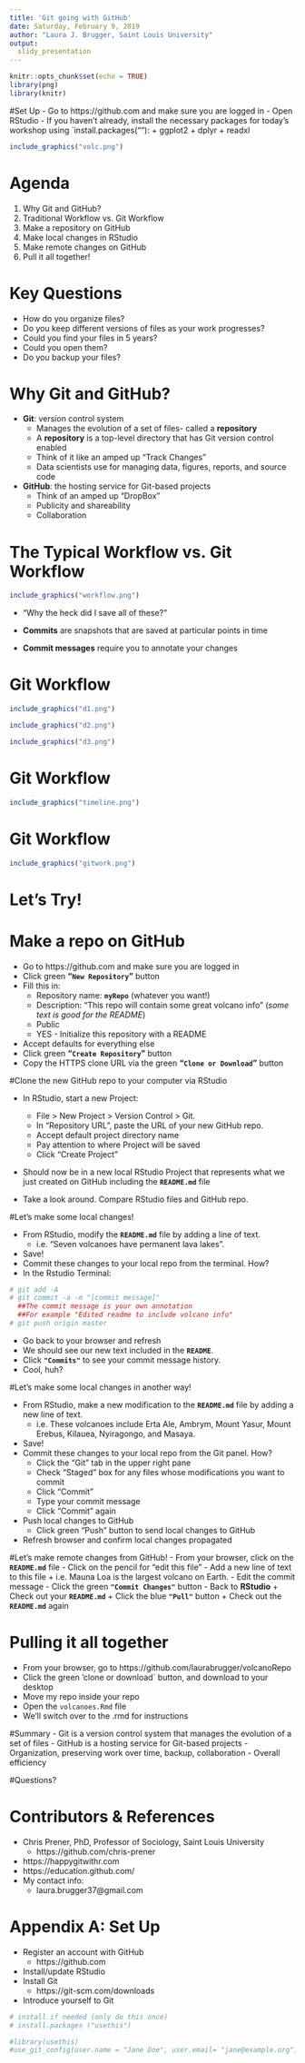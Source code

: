```yaml
---
title: 'Git going with GitHub' 
date: Saturday, February 9, 2019
author: "Laura J. Brugger, Saint Louis University"
output:
  slidy_presentation
---
```


```r
knitr::opts_chunk$set(echo = TRUE)
library(png)
library(knitr)

```

#Set Up 
- Go to https://github.com and make sure you are logged in
- Open RStudio 
- If you haven't already, install the necessary packages for today's workshop using `install.packages(""): 
    + ggplot2
    + dplyr
    + readxl
    
```r
include_graphics("volc.png")
```


# Agenda

1. Why Git and GitHub? 
2. Traditional Workflow vs. Git Workflow
3. Make a repository on GitHub
4. Make local changes in RStudio
5. Make remote changes on GitHub
6. Pull it all together!

# Key Questions
- How do you organize files?
- Do you keep different versions of files as your work progresses?
- Could you find your files in 5 years?
- Could you open them? 
- Do you backup your files? 

# Why Git and GitHub?

- **Git**: version control system
    - Manages the evolution of a set of files- called a **repository**
    - A **repository** is a top-level directory that has Git version control enabled
    - Think of it like an amped up "Track Changes"
    - Data scientists use for managing data, figures, reports, and source code

- **GitHub**: the hosting service for Git-based projects
    - Think of an amped up "DropBox"
    - Publicity and shareability
    - Collaboration
    
# The Typical Workflow vs. Git Workflow


```r
include_graphics("workflow.png")
```

- "Why the heck did I save all of these?"

- **Commits** are snapshots that are saved at particular points in time

- **Commit messages** require you to annotate your changes

# Git Workflow

```r
include_graphics("d1.png")

```

```r
include_graphics("d2.png")

```

```r
include_graphics("d3.png")
```


# Git Workflow
```r
include_graphics("timeline.png")
```


# Git Workflow

```r
include_graphics("gitwork.png")
```

# Let's Try! 

# Make a repo on GitHub

- Go to https://github.com and make sure you are logged in
- Click green **"`New Repository`"** button
- Fill this in: 
    + Repository name: **`myRepo`** (whatever you want!)
    + Description: "This repo will contain some great volcano info" (*some text is good for the README*)
    + Public
    + YES - Initialize this repository with a README
- Accept defaults for everything else
- Click green **"`Create Repository`"** button
- Copy the HTTPS clone URL via the green **"`Clone or Download`"** button

#Clone the new GitHub repo to your computer via RStudio

- In RStudio, start a new Project: 
    + File > New Project > Version Control > Git. 
    + In "Repository URL", paste the URL of your new GitHub repo.
    + Accept default project directory name
    + Pay attention to where Project will be saved
    + Click "Create Project"

- Should now be in a new local RStudio Project that represents what we just created on GitHub including the **`README.md`** file

- Take a look around. Compare RStudio files and GitHub repo.

#Let's make some local changes!

- From RStudio, modify the **`README.md`** file by adding a line of text. 
    + i.e. "Seven volcanoes have permanent lava lakes".
- Save! 
- Commit these changes to your local repo from the terminal. How? 
- In the Rstudio Terminal: 
```r
# git add -A
# git commit -a -m "[commit message]"
  ##The commit message is your own annotation
  ##For example "Edited readme to include volcano info"
# git push origin master
```
   
- Go back to your browser and refresh
- We should see our new text included in the **`README`**.
- Click **`"Commits"`** to see your commit message history. 
- Cool, huh?


#Let's make some local changes in another way!

- From RStudio, make a new modification to the **`README.md`** file by adding a new line of text. 
    + i.e. These volcanoes include Erta Ale, Ambrym, Mount Yasur, Mount Erebus, Kilauea, Nyiragongo, and Masaya. 
- Save!
- Commit these changes to your local repo from the Git panel. How? 
    + Click the "Git" tab in the upper right pane
    + Check "Staged" box for any files whose modifications you want to commit
    + Click "Commit"
    + Type your commit message
    + Click "Commit" again
- Push local changes to GitHub
    + Click green "Push" button to send local changes to GitHub
- Refresh browser and confirm local changes propagated 

#Let's make remote changes from GitHub!
- From your browser, click on the **`README.md`** file
- Click on the pencil for "edit this file"
- Add a new line of text to this file
    + i.e. Mauna Loa is the largest volcano on Earth.
- Edit the commit message 
- Click the green **`"Commit Changes"`** button
- Back to **RStudio** 
    + Check out your **`README.md`**
    + Click the blue **`"Pull"`** button
    + Check out the **`README.md`** again

# Pulling it all together
- From your browser, go to https://github.com/laurabrugger/volcanoRepo
- Click the green 'clone or download` button, and download to your desktop
- Move my repo inside your repo
- Open the `volcanoes.Rmd` file
- We'll switch over to the .rmd for instructions 

#Summary
- Git is a version control system that manages the evolution of a set of files
- GitHub is a hosting service for Git-based projects
- Organization, preserving work over time, backup, collaboration
- Overall efficiency 

#Questions? 


# Contributors & References
- Chris Prener, PhD, Professor of Sociology, Saint Louis University
    + https://github.com/chris-prener
- https://happygitwithr.com
- https://education.github.com/
- My contact info:
    + laura.brugger37@gmail.com

# Appendix A: Set Up

- Register an account with GitHub
    + https://github.com 
- Install/update RStudio
- Install Git
    + https://git-scm.com/downloads 
- Introduce yourself to Git

```r
# install if needed (only do this once)
# install.packages ("usethis")

#library(usethis)
#use_git_config(user.name = "Jane Doe", user.email= "jane@example.org")

```
